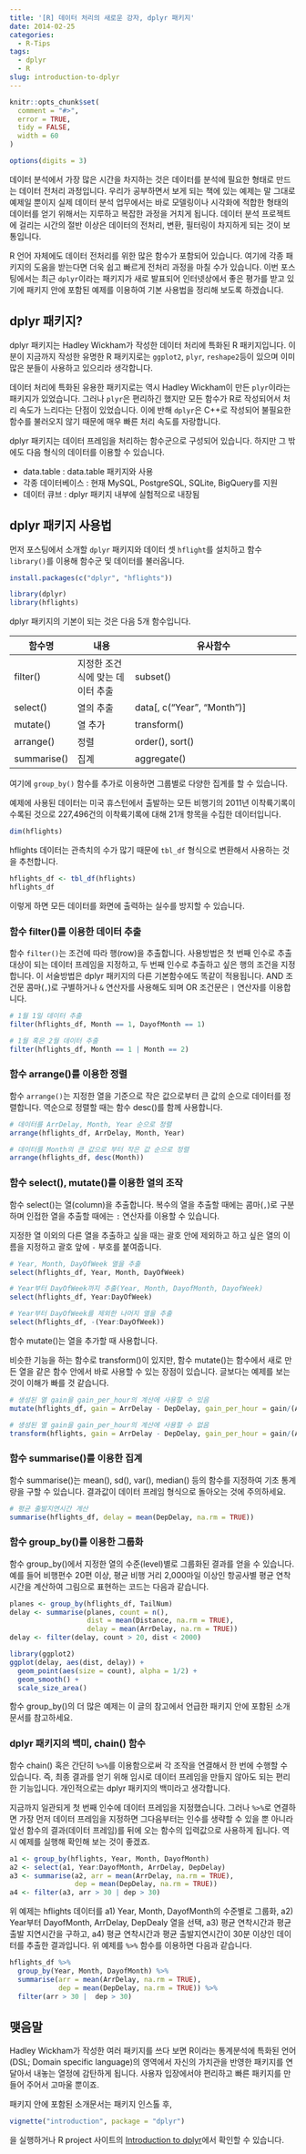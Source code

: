 ```yaml
---
title: '[R] 데이터 처리의 새로운 강자, dplyr 패키지'
date: 2014-02-25
categories:
  - R-Tips
tags:
  - dplyr
  - R
slug: introduction-to-dplyr
---
```


```r
knitr::opts_chunk$set(
  comment = "#>",
  error = TRUE,
  tidy = FALSE,
  width = 60
)

options(digits = 3)
```

데이터 분석에서 가장 많은 시간을 차지하는 것은 데이터를 분석에 필요한 형태로 만드는 데이터 전처리 과정입니다. 우리가 공부하면서 보게 되는 책에 있는 예제는 말 그대로 예제일 뿐이지 실제 데이터 분석 업무에서는 바로 모델링이나 시각화에 적합한 형태의 데이터를 얻기 위해서는 지루하고 복잡한 과정을 거치게 됩니다. 데이터 분석 프로젝트에 걸리는 시간의 절반 이상은 데이터의 전처리, 변환, 필터링이 차지하게 되는 것이 보통입니다. 

R 언어 자체에도 데이터 전처리를 위한 많은 함수가 포함되어 있습니다. 여기에 각종 패키지의 도움을 받는다면 더욱 쉽고 빠르게 전처리 과정을 마칠 수가 있습니다. 이번 포스팅에서는 최근 `dplyr`이라는 패키지가 새로 발표되어 인터넷상에서 좋은 평가를 받고 있기에 패키지 안에 포함된 예제를 이용하여 기본 사용법을 정리해 보도록 하겠습니다.

## dplyr 패키지?

dplyr 패키지는 Hadley Wickham가 작성한 데이터 처리에 특화된 R 패키지입니다. 이 분이 지금까지 작성한 유명한 R 패키지로는 `ggplot2`, `plyr`, `reshape2`등이 있으며 이미 많은 분들이 사용하고 있으리라 생각합니다. 

데이터 처리에 특화된 유용한 패키지로는 역시 Hadley Wickham이 만든 `plyr`이라는 패키지가 있었습니다. 그러나 `plyr`은 편리하긴 했지만 모든 함수가 R로 작성되어서 처리 속도가 느리다는 단점이 있었습니다. 이에 반해 `dplyr`은 C++로 작성되어 불필요한 함수를 불러오지 않기 때문에 매우 빠른 처리 속도를 자랑합니다.

dplyr 패키지는 데이터 프레임을 처리하는 함수군으로 구성되어 있습니다. 하지만 그 밖에도 다음 형식의 데이터를 이용할 수 있습니다. 

*   data.table : data.table 패키지와 사용
*   각종 데이터베이스 : 현재 MySQL, PostgreSQL, SQLite, BigQuery를 지원
*   데이터 큐브 : dplyr 패키지 내부에 실험적으로 내장됨

## dplyr 패키지 사용법

먼저 포스팅에서 소개할 `dplyr` 패키지와 데이터 셋 `hflight`를 설치하고 함수 `library()`를 이용해 함수군 및 데이터를 불러옵니다. 

```r
install.packages(c("dplyr", "hflights"))
```
```r
library(dplyr)
library(hflights)
```

dplyr 패키지의 기본이 되는 것은 다음 5개 함수입니다. 

| 함수명         | 내용                 | 유사함수                                               |
| ----------- | ------------------ | -------------------------------------------------- |
| filter()    | 지정한 조건식에 맞는 데이터 추출 | subset()                                           |
| select()    | 열의 추출              | data[, c(&ldquo;Year&rdquo;, &ldquo;Month&rdquo;)] |
| mutate()    | 열 추가               | transform()                                        |
| arrange()   | 정렬                 | order(), sort()                                    |
| summarise() | 집계                 | aggregate()                                        |

여기에 `group_by()` 함수를 추가로 이용하면 그룹별로 다양한 집계를 할 수 있습니다. 

예제에 사용된 데이터는 미국 휴스턴에서 출발하는 모든 비행기의 2011년 이착륙기록이 수록된 것으로 227,496건의 이착륙기록에 대해 21개 항목을 수집한 데이터입니다. 

```r
dim(hflights)
```

hflights 데이터는 관측치의 수가 많기 때문에 `tbl_df` 형식으로 변환해서 사용하는 것을 추천합니다. 

```r
hflights_df <- tbl_df(hflights)
hflights_df
```

이렇게 하면 모든 데이터를 화면에 출력하는 실수를 방지할 수 있습니다. 

### 함수 filter()를 이용한 데이터 추출

함수 `filter()`는 조건에 따라 행(row)을 추출합니다. 사용방법은 첫 번째 인수로 추출 대상이 되는 데이터 프레임을 지정하고, 두 번째 인수로 추출하고 싶은 행의 조건을 지정합니다. 이 서술방법은 dplyr 패키지의 다른 기본함수에도 똑같이 적용됩니다. AND 조건문 콤마(`,`)로 구별하거나 `&` 연산자를 사용해도 되며 OR 조건문은 `|` 연산자를 이용합니다.

```r
# 1월 1일 데이터 추출
filter(hflights_df, Month == 1, DayofMonth == 1)
```

```r
# 1월 혹은 2월 데이터 추출
filter(hflights_df, Month == 1 | Month == 2)
```

### 함수 arrange()를 이용한 정렬

함수 `arrange()`는 지정한 열을 기준으로 작은 값으로부터 큰 값의 순으로 데이터를 정렬합니다. 역순으로 정렬할 때는 함수 desc()를 함께 사용합니다. 

```r
# 데이터를 ArrDelay, Month, Year 순으로 정렬
arrange(hflights_df, ArrDelay, Month, Year)
```

```r
# 데이터를 Month의 큰 값으로 부터 작은 값 순으로 정렬
arrange(hflights_df, desc(Month))
```

### 함수 select(), mutate()를 이용한 열의 조작

함수 select()는 열(column)을 추출합니다. 복수의 열을 추출할 때에는 콤마(`,`)로 구분하며 인접한 열을 추출할 때에는 `:` 연산자를 이용할 수 있습니다.  
  
지정한 열 이외의 다른 열을 추출하고 싶을 때는 괄호 안에 제외하고 하고 싶은 열의 이름을 지정하고 괄호 앞에 `-` 부호를 붙여줍니다. 

```r
# Year, Month, DayOfWeek 열을 추출
select(hflights_df, Year, Month, DayOfWeek)
```

```r
# Year부터 DayOfWeek까지 추출(Year, Month, DayofMonth, DayofWeek)
select(hflights_df, Year:DayOfWeek)
```

```r
# Year부터 DayOfWeek를 제외한 나머지 열을 추출
select(hflights_df, -(Year:DayOfWeek))
```

함수 mutate()는 열을 추가할 때 사용합니다. 

비슷한 기능을 하는 함수로 transform()이 있지만, 함수 mutate()는 함수에서 새로 만든 열을 같은 함수 안에서 바로 사용할 수 있는 장점이 있습니다. 글보다는 예제를 보는 것이 이해가 빠를 것 같습니다. 

```r
# 생성된 열 gain을 gain_per_hour의 계산에 사용할 수 있음
mutate(hflights_df, gain = ArrDelay - DepDelay, gain_per_hour = gain/(AirTime/60))
```

```r
# 생성된 열 gain을 gain_per_hour의 계산에 사용할 수 없음
transform(hflights, gain = ArrDelay - DepDelay, gain_per_hour = gain/(AirTime/60))
```

### 함수 summarise()를 이용한 집계

함수 summarise()는 mean(), sd(), var(), median() 등의 함수를 지정하여 기초 통계량을 구할 수 있습니다. 결과값이 데이터 프레임 형식으로 돌아오는 것에 주의하세요.

```r
# 평균 출발지연시간 계산
summarise(hflights_df, delay = mean(DepDelay, na.rm = TRUE))
```

### 함수 group_by()를 이용한 그룹화

함수 group_by()에서 지정한 열의 수준(level)별로 그룹화된 결과를 얻을 수 있습니다.  
예를 들어 비행편수 20편 이상, 평균 비행 거리 2,000마일 이상인 항공사별 평균 연착시간을 계산하여 그림으로 표현하는 코드는 다음과 같습니다. 

```r
planes <- group_by(hflights_df, TailNum)
delay <- summarise(planes, count = n(), 
                   dist = mean(Distance, na.rm = TRUE), 
                   delay = mean(ArrDelay, na.rm = TRUE))
delay <- filter(delay, count > 20, dist < 2000)

library(ggplot2)
ggplot(delay, aes(dist, delay)) + 
  geom_point(aes(size = count), alpha = 1/2) + 
  geom_smooth() + 
  scale_size_area()
```

함수 group_by()의 더 많은 예제는 이 글의 참고에서 언급한 패키지 안에 포함된 소개문서를 참고하세요. 

### dplyr 패키지의 백미, chain() 함수

함수 chain() 혹은 간단히 `%>%`를 이용함으로써 각 조작을 연결해서 한 번에 수행할 수 있습니다. 즉, 최종 결과를 얻기 위해 임시로 데이터 프레임을 만들지 않아도 되는 편리한 기능입니다. 개인적으로는 dplyr 패키지의 백미라고 생각합니다. 

지금까지 일관되게 첫 번째 인수에 데이터 프레임을 지정했습니다. 그러나 `%>%`로 연결하면 가장 먼저 데이터 프레임을 지정하면 그다음부터는 인수를 생략할 수 있을 뿐 아니라 앞선 함수의 결과(데이터 프레임)를 뒤에 오는 함수의 입력값으로 사용하게 됩니다. 역시 예제를 실행해 확인해 보는 것이 좋겠죠.

```r
a1 <- group_by(hflights, Year, Month, DayofMonth)
a2 <- select(a1, Year:DayofMonth, ArrDelay, DepDelay)
a3 <- summarise(a2, arr = mean(ArrDelay, na.rm = TRUE), 
                dep = mean(DepDelay, na.rm = TRUE))
a4 <- filter(a3, arr > 30 | dep > 30)
```

위 예제는 hflights 데이터를 a1) Year, Month, DayofMonth의 수준별로 그룹화, a2) Year부터 DayofMonth, ArrDelay, DepDealy 열을 선택, a3) 평균 연착시간과 평균 출발 지연시간을 구하고, a4) 평균 연착시간과 평균 출발지연시간이 30분 이상인 데이터를 추출한 결과입니다. 위 예제를 `%>%` 함수를 이용하면 다음과 같습니다. 

```r
hflights_df %>% 
  group_by(Year, Month, DayofMonth) %>% 
  summarise(arr = mean(ArrDelay, na.rm = TRUE), 
            dep = mean(DepDelay, na.rm = TRUE)) %>% 
  filter(arr > 30 |  dep > 30)
```

## 맺음말

Hadley Wickham가 작성한 여러 패키지를 쓰다 보면 R이라는 통계분석에 특화된 언어(DSL; Domain specific language)의 영역에서 자신의 가치관을 반영한 패키지를 연달아서 내놓는 열정에 감탄하게 됩니다. 사용자 입장에서야 편리하고 빠른 패키지를 만들어 주어서 고마울 뿐이죠. 

패키지 안에 포함된 소개문서는 패키지 인스톨 후,
    
```r
vignette("introduction", package = "dplyr")
```
    
을 실행하거나 R project 사이트의 [Introduction to dplyr](http://cran.r-project.org/web/packages/dplyr/vignettes/introduction.html)에서 확인할 수 있습니다. 